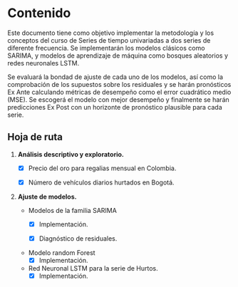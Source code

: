 # Contenido {.unnumbered}

Este documento tiene como objetivo implementar la metodología y los conceptos del curso de Series de tiempo univariadas a dos series de diferente frecuencia. Se implementarán los modelos clásicos como SARIMA, y modelos de aprendizaje de máquina como bosques aleatorios y redes neuronales LSTM.

Se evaluará la bondad de ajuste de cada uno de los modelos, así como la comprobación de los supuestos sobre los residuales y se harán pronósticos Ex Ante calculando métricas de desempeño como el error cuadrático medio (MSE). Se escogerá el modelo con mejor desempeño y finalmente se harán predicciones Ex Post con un horizonte de pronóstico plausible para cada serie.

## Hoja de ruta

1.  **Análisis descriptivo y exploratorio.**

    -   [X] Precio del oro para regalias mensual en Colombia.

    -   [X] Número de vehículos diarios hurtados en Bogotá.

2.  **Ajuste de modelos.**

    -   Modelos de la familia SARIMA
        -   [X] Implementación.

        -   [X] Diagnóstico de residuales.
    -   Modelo random Forest
        -   [X] Implementación.
    -   Red Neuronal LSTM para la serie de Hurtos.
        -   [X] Implementación.
